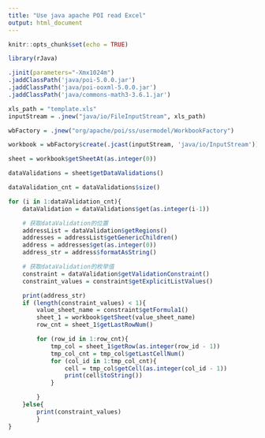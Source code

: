 ```yaml
---
title: "Use java apache POI read Excel"
output: html_document
---
```


```r
knitr::opts_chunk$set(echo = TRUE)
```


```r
library(rJava)
```

```r
.jinit(parameters="-Xmx1024m")
.jaddClassPath('java/poi-5.0.0.jar')
.jaddClassPath('java/poi-ooxml-5.0.0.jar')
.jaddClassPath('java/commons-math3-3.6.1.jar')

```

```r
xls_path = "template.xls"
inputStream = .jnew("java/io/FileInputStream", xls_path)

wbFactory = .jnew("org/apache/poi/ss/usermodel/WorkbookFactory")

workbook = wbFactory$create(.jcast(inputStream, 'java/io/InputStream'))

sheet = workbook$getSheetAt(as.integer(0))

dataValidations = sheet$getDataValidations()
```

```r
dataValidation_cnt = dataValidations$size()

for (i in 1:dataValidation_cnt){
    dataValidation = dataValidations$get(as.integer(i-1))

    # 获取dataValidation的位置
    addressList = dataValidation$getRegions()
    addresses = addressList$getGenericChildren()
    address = addresses$get(as.integer(0))
    address_str = address$formatAsString()

    # 获取dataValidation的枚举值
    constraint = dataValidation$getValidationConstraint()
    constraint_values = constraint$getExplicitListValues()

    print(address_str)
    if (length(constraint_values) < 1){
        value_sheet_name = constraint$getFormula1()
        sheet_1 = workbook$getSheet(value_sheet_name)
        row_cnt = sheet_1$getLastRowNum()

        for (row_id in 1:row_cnt){
            tmp_col = sheet_1$getRow(as.integer(row_id - 1))
            tmp_col_cnt = tmp_col$getLastCellNum()
            for (col_id in 1:tmp_col_cnt){
                cell = tmp_col$getCell(as.integer(col_id - 1))
                print(cell$toString())
            }

        }
    }else{
        print(constraint_values)
        }
}
```

